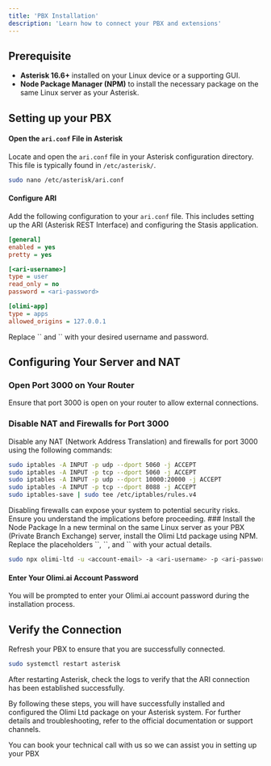 ```yaml
---
title: 'PBX Installation'
description: 'Learn how to connect your PBX and extensions'
---
```


## Prerequisite

- **Asterisk 16.6+** installed on your Linux device or a supporting GUI.
- **Node Package Manager (NPM)** to install the necessary package on the same Linux server as your Asterisk.

## Setting up your PBX

#### Open the `ari.conf` File in Asterisk

Locate and open the `ari.conf` file in your Asterisk configuration directory. This file is typically found in `/etc/asterisk/`.

```bash
sudo nano /etc/asterisk/ari.conf
```

#### Configure ARI
Add the following configuration to your `ari.conf` file. This includes setting up the ARI (Asterisk REST Interface) and configuring the Stasis application.

```ini ari.conf
[general]
enabled = yes
pretty = yes

[<ari-username>]
type = user
read_only = no
password = <ari-password>

[olimi-app]
type = apps
allowed_origins = 127.0.0.1
```
<Note>
Replace `<ari-password>` and `<ari-username>` with your desired username and password.
</Note>

## Configuring Your Server and NAT

### Open Port 3000 on Your Router
Ensure that port 3000 is open on your router to allow external connections.

### Disable NAT and Firewalls for Port 3000
Disable any NAT (Network Address Translation) and firewalls for port 3000 using the following commands:

```bash
sudo iptables -A INPUT -p udp --dport 5060 -j ACCEPT
sudo iptables -A INPUT -p tcp --dport 5060 -j ACCEPT
sudo iptables -A INPUT -p udp --dport 10000:20000 -j ACCEPT
sudo iptables -A INPUT -p tcp --dport 8088 -j ACCEPT
sudo iptables-save | sudo tee /etc/iptables/rules.v4
```
<Warning> 
Disabling firewalls can expose your system to potential security risks. Ensure you understand the implications before proceeding.
</Warning>
### Install the Node Package
In a new terminal on the same Linux server as your PBX (Private Branch Exchange) server, install the Olimi Ltd package using NPM. Replace the placeholders `<account-email>`, `<ari-username>`, and `<ari-password>` with your actual details.

```bash
sudo npx olimi-ltd -u <account-email> -a <ari-username> -p <ari-password>
```
#### Enter Your Olimi.ai Account Password
You will be prompted to enter your Olimi.ai account password during the installation process.

## Verify the Connection
Refresh your PBX to ensure that you are successfully connected.


```bash
sudo systemctl restart asterisk
```
<Tip>
After restarting Asterisk, check the logs to verify that the ARI connection has been established successfully.
</Tip>

By following these steps, you will have successfully installed and configured the Olimi Ltd package on your Asterisk system. For further details and troubleshooting, refer to the official documentation or support channels.

<Card horizontal="true" title="Book A Technical Call" icon="headset" href="https://calendar.app.google/aWmgaGtPSh4Q8PF98">
  You can book your technical call with us so we can assist you in setting up your PBX
</Card>
